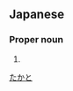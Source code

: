 ==Japanese==
{{ja-kanjitab|貴|斗}}

===Proper noun===
{{ja-pos|proper|たかと}}

# {{given name|male|lang=ja}}

[[Category:Japanese male given names|たかと]]